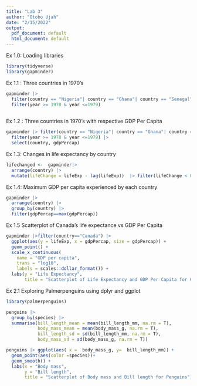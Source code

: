 ```yaml
---
title: "Lab 3"
author: "Otobo Ujah"
date: "2/15/2022"
output:
  pdf_document: default
  html_document: default
---
```



Ex 1.0: Loading libraries



```r
library(tidyverse)
library(gapminder)
```


Ex 1.1 : Three countries in 1970's

```r
gapminder |> 
  filter(country == "Nigeria"| country == "Ghana"| country == "Senegal") |> 
  filter(year >= 1970 & year <=1979)
  
```


Ex 1.2 : Three countries in 1970's with respective GDP Per Capita

```r

gapminder |> filter(country == "Nigeria"| country == "Ghana"| country == "Senegal") |> 
  filter(year >= 1970 & year <=1979) |>
  select(country, gdpPercap)

```



Ex 1.3: Changes in life expectancy by country


```r
lifechanged <-  gapminder|> 
  arrange(country) |>
  mutate(lifeChange = lifeExp - lag(lifeExp))  |> filter(lifeChange < 0)
```



Ex 1.4: Maximum GDP per capita experienced by each country


```r
gapminder |> 
  arrange(country) |> 
  group_by(country) |> 
  filter(gdpPercap==max(gdpPercap))

```


Ex 1.5 Scatterplot of Canada's life expectance vs GDP Per Capita



```r
gapminder |>filter(country=="Canada") |>
  ggplot(aes(y = lifeExp, x = gdpPercap, size = gdpPercap)) +
  geom_point() +
  scale_x_continuous(
    name = "GDP per capita", 
    trans = "log10", 
    labels = scales::dollar_format()) +
  labs(y = "Life Expectancy", 
       title = "Scatterplot of Life Expectancy and GDP Per Capita for Canada")
```


Ex 2.1 Exploring Palmerpenguins using dplyr and ggplot


```r
library(palmerpenguins)

penguins |> 
  group_by(species) |> 
  summarise(bill_length_mean = mean(bill_length_mm, na.rm = T),
            body_mass_mean = mean(body_mass_g, na.rm = T),
            bill_length_sd = sd(bill_length_mm, na.rm = T),
            body_mass_sd = sd(body_mass_g, na.rm = T)) 

penguins |> ggplot(aes( x =  body_mass_g, y=  bill_length_mm)) +
  geom_point(aes(color =species))+
  geom_smooth() +
  labs(x = "Body mass",
       y = "Bill length",
       title = "Scatterplot of Body mass and Bill length for Penguins")
```

